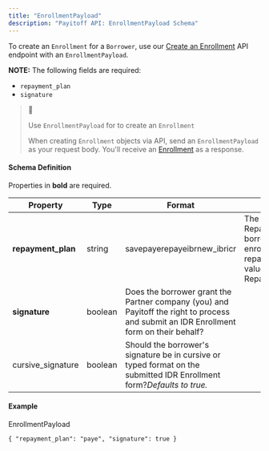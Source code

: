 ```yaml
---
title: "EnrollmentPayload"
description: "Payitoff API: EnrollmentPayload Schema"
---
```


To create an `Enrollment` for a `Borrower`, use our [Create an Enrollment](/reference/create-enrollment) API endpoint with an `EnrollmentPayload`. 

**NOTE:** The following fields are required:

* `repayment_plan`
* `signature`

> 🚧
> 
> Use `EnrollmentPayload` for to create an `Enrollment`
> 
> When creating `Enrollment` objects via API, send an `EnrollmentPayload` as your request body. You'll receive an [Enrollment](/docs/enrollment-schema) as a response.

#### Schema Definition

Properties in **bold** are required.

| Property            | Type    | Format                                                                                                                                 | Description                                                                                                                     |
| ------------------- | ------- | -------------------------------------------------------------------------------------------------------------------------------------- | ------------------------------------------------------------------------------------------------------------------------------- |
| **repayment\_plan** | string  | savepayerepayeibrnew\_ibricr                                                                                                           | The Income-Driven Repayment Plan a borrower wishes to enroll in. Should be a repayment\_plan.type value from a RepaymentOption. |
| **signature**       | boolean | Does the borrower grant the Partner company (you) and Payitoff the right to process and submit an IDR Enrollment form on their behalf? |                                                                                                                                 |
| cursive\_signature  | boolean | Should the borrower's signature be in cursive or typed format on the submitted IDR Enrollment form?_Defaults to true._                 |                                                                                                                                 |

#### Example

EnrollmentPayload

`{
  "repayment_plan": "paye",
  "signature": true
}
`